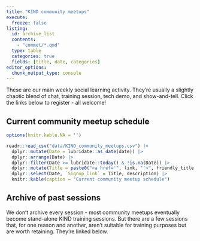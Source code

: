 ---
title: "KIND community meetups"
execute: 
  freeze: false
listing:
  id: archive_list
  contents:
    - "commet/*.qmd"
  type: table
  categories: true
  fields: [title, date, categories]
editor_options: 
  chunk_output_type: console
---

These are our main weekly social learning activity. They're usually a slightly chaotic blend of chat, training session, tech demo, and show-and-tell. Click the links below to register - all welcome!

:::: {.panel-tabset}

## Current community meetup schedule
```{r}
options(knitr.kable.NA = '')

readr::read_csv("data/KIND_community_meetups.csv") |>
  dplyr::mutate(Date = lubridate::as_date(date)) |>
  dplyr::arrange(Date) |>
  dplyr::filter(Date >= lubridate::today() & !is.na(Date)) |> 
  dplyr::mutate(Title = paste0("<a href='", link, "'>", friendly_title , "</a>")) |>
  dplyr::select(Date, `Signup link` = Title, description) |>
  knitr::kable(caption = "Current community meetup schedule")
```



## Archive of past sessions

We don't archive every session - most community meetups eventually become stand-alone KIND training sessions. But there are a few sessions that, for one reason and another, aren't suitable for training purposes but are worth retaining. They're linked below.

::: {#archive_list}
:::


::::







